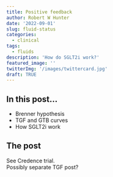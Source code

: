 ```yaml
---
title: Positive feedback    
author: Robert W Hunter
date: '2022-09-01'
slug: fluid-status
categories:
  - clinical
tags:
  - fluids
description: 'How do SGLT2i work?'
featured_image: ''
twitterImg: '/images/twittercard.jpg'
draft: TRUE
---
```


## In this post...

- Brenner hypothesis  
- TGF and GTB curves  
- How SGLT2i work  

## The post  

See Credence trial.  
Possibly separate TGF post?
